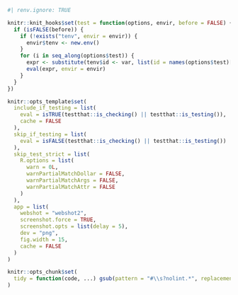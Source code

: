 ```r
#| renv.ignore: TRUE

knitr::knit_hooks$set(test = function(options, envir, before = FALSE) {
  if (isFALSE(before)) {
    if (!exists("tenv", envir = envir)) {
      envir$tenv <- new.env()
    }
    for (i in seq_along(options$test)) {
      expr <- substitute(tenv$id <- var, list(id = names(options$test)[i], var = as.name(options$test[[i]])))
      eval(expr, envir = envir)
    }
  }
})

knitr::opts_template$set(
  include_if_testing = list(
    eval = isTRUE(testthat::is_checking() || testthat::is_testing()),
    cache = FALSE
  ),
  skip_if_testing = list(
    eval = isFALSE(testthat::is_checking() || testthat::is_testing())
  ),
  skip_test_strict = list(
    R.options = list(
      warn = 0L,
      warnPartialMatchDollar = FALSE,
      warnPartialMatchArgs = FALSE,
      warnPartialMatchAttr = FALSE
    )
  ),
  app = list(
    webshot = "webshot2",
    screenshot.force = TRUE,
    screenshot.opts = list(delay = 5),
    dev = "png",
    fig.width = 15,
    cache = FALSE
  )
)

knitr::opts_chunk$set(
  tidy = function(code, ...) gsub(pattern = "#\\s?nolint.*", replacement = "", code)
)
```

